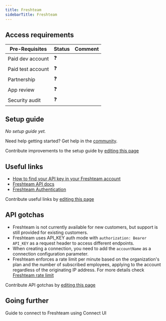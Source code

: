 ```yaml
---
title: Freshteam
sidebarTitle: Freshteam
---
```



<Overview />
<PreBuiltTooling />
<PreBuiltUseCases />

## Access requirements
| Pre-Requisites | Status | Comment|
| - | - | - |
| Paid dev account | ❓ |  |
| Paid test account | ❓ |  |
| Partnership | ❓ | |
| App review | ❓ |  |
| Security audit | ❓ | |


## Setup guide

_No setup guide yet._

<Tip>Need help getting started? Get help in the [community](https://nango.dev/slack).</Tip>

<Note>Contribute improvements to the setup guide by [editing this page](https://github.com/nangohq/nango/tree/master/docs-v2/integrations/all/freshteam.mdx)</Note>

## Useful links

-   [How to find your API key in your Freshteam account](https://support.freshteam.com/support/solutions/articles/19000107073)
-   [Freshteam API docs](https://developers.freshteam.com/api/#introduction)
-   [Freshteam Authentication](https://developers.freshteam.com/api/#authentication)

<Note>Contribute useful links by [editing this page](https://github.com/nangohq/nango/tree/master/docs-v2/integrations/all/freshteam.mdx)</Note>

## API gotchas

- Freshteam is not currently available for new customers, but support is still provided for existing customers.
- Freshteam uses API_KEY auth mode with `authorization: Bearer API_KEY` as a request header to access different endpoints.
- When creating a connection, you need to add the `accountName` as a connection configuration parameter.
- Freshteam enforces a rate limit per minute based on the organization's plan and the number of subscribed employees, applying to the account regardless of the originating IP address. For more details check [Freshteam rate limit](https://developers.freshteam.com/api/#ratelimit)

<Note>Contribute API gotchas by [editing this page](https://github.com/nangohq/nango/tree/master/docs-v2/integrations/all/freshteam.mdx)</Note>


## Going further

<Card title="Connect to Freshteam" icon="link" href="/integrations/all/freshteam/connect" horizontal>
  Guide to connect to Freshteam using Connect UI
</Card>